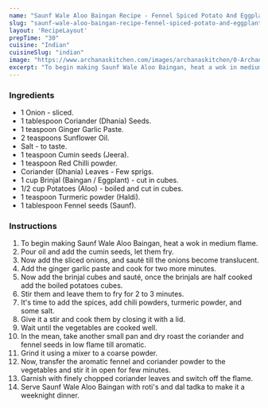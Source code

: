 ---
name: "Saunf Wale Aloo Baingan Recipe - Fennel Spiced Potato And Eggplant"
slug: "saunf-wale-aloo-baingan-recipe-fennel-spiced-potato-and-eggplant"
layout: 'RecipeLayout'
prepTime: "30"
cuisine: "Indian"
cuisineSlug: "indian"
image: "https://www.archanaskitchen.com/images/archanaskitchen/0-Archanas-Kitchen-Recipes/2017/30-aug/Brinjal_and_Aloo_Subzi_Poriyal_Recipe-8589.jpg"
excerpt: "To begin making Saunf Wale Aloo Baingan, heat a wok in medium flame"
---

### Ingredients

- 1 Onion - sliced.
- 1 tablespoon Coriander (Dhania) Seeds.
- 1 teaspoon Ginger Garlic Paste.
- 2 teaspoons Sunflower Oil.
- Salt - to taste.
- 1 teaspoon Cumin seeds (Jeera).
- 1 teaspoon Red Chilli powder.
- Coriander (Dhania) Leaves - Few sprigs.
- 1 cup Brinjal (Baingan / Eggplant) - cut in cubes.
- 1/2 cup Potatoes (Aloo) - boiled and cut in cubes.
- 1 teaspoon Turmeric powder (Haldi).
- 1 tablespoon Fennel seeds (Saunf).

### Instructions

1. To begin making Saunf Wale Aloo Baingan, heat a wok in medium flame.
1. Pour oil and add the cumin seeds, let them fry.
1. Now add the sliced onions, and sauté till the onions become translucent.
1. Add the ginger garlic paste and cook for two more minutes.
1. Now add the brinjal cubes and sauté, once the brinjals are half cooked add the boiled potatoes cubes.
1. Stir them and leave them to fry for 2 to 3 minutes.
1. It's time to add the spices, add chili powders, turmeric powder, and some salt.
1. Give it a stir and cook them by closing it with a lid.
1. Wait until the vegetables are cooked well.
1. In the mean, take another small pan and dry roast the coriander and fennel seeds in low flame till aromatic.
1. Grind it using a mixer to a coarse powder.
1. Now, transfer the aromatic fennel and coriander powder to the vegetables and stir it in open for few minutes.
1. Garnish with finely chopped coriander leaves and switch off the flame.
1. Serve Saunf Wale Aloo Baingan with roti's and dal tadka to make it a weeknight dinner.
